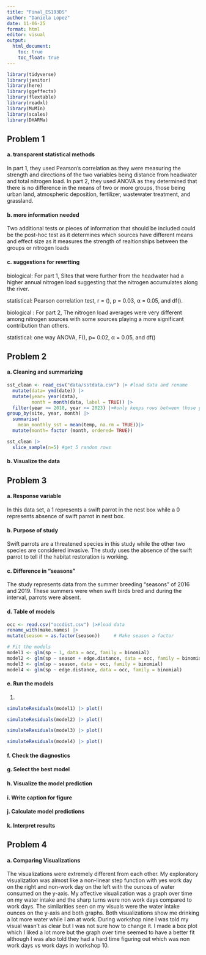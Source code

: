 ```yaml
---
title: "Final_ES193DS"
author: "Daniela Lopez"
date: 11-06-25
format: html
editor: visual
output: 
  html_document: 
    toc: true
    toc_float: true
---
```


```r
library(tidyverse)
library(janitor)
library(here)
library(ggeffects)
library(flextable)
library(readxl)
library(MuMIn)
library(scales)
library(DHARMa)

```

## Problem 1

#### a. transparent statistical methods

In part 1, they used Pearson's correlation as they were measuring the strength and directions of the two variables being distance from headwater and total nitrogen load. In part 2, they used ANOVA as they determined that there is no difference in the means of two or more groups, those being urban land, atmospheric deposition, fertilizer, wastewater treatment, and grassland.

#### b. more information needed

Two additional tests or pieces of information that should be included could be the post-hoc test as it determines which sources have different means and effect size as it measures the strength of realtionships between the groups or nitrogen loads

#### c. suggestions for rewrtting

biological: For part 1, Sites that were further from the headwater had a higher annual nitrogen load suggesting that the nitrogen accumulates along the river.

statistical: Pearson correlation test, r = (), p = 0.03, α = 0.05, and df().

biological : For part 2, The nitrogen load averages were very different among nitrogen sources with some sources playing a more significant contribution than others.

statistical: one way ANOVA, F(), p= 0.02, α = 0.05, and df()

## Problem 2

#### a. Cleaning and summarizing

```r
sst_clean <- read_csv("data/sstdata.csv") |> #load data and rename
  mutate(data= ymd(date)) |>
  mutate(year= year(data),
         month = month(data, label = TRUE)) |> 
  filter(year >= 2018, year <= 2023) |>#only keeps rows between those years
group_by(site, year, month) |> 
  summarise( 
    mean_monthly_sst = mean(temp, na.rm = TRUE))|> 
  mutate(month= factor (month, ordered= TRUE))

sst_clean |> 
  slice_sample(n=5) #get 5 random rows


```

#### b. Visualize the data

## Problem 3

#### a. Response variable

In this data set, a 1 represents a swift parrot in the nest box while a 0 represents absence of swift parrot in nest box.

#### b. Purpose of study

Swift parrots are a threatened species in this study while the other two species are considered invasive. The study uses the absence of the swift parrot to tell if the habitat restoration is working.

#### c. Difference in "seasons"

The study represents data from the summer breeding "seasons " of 2016 and 2019. These summers were when swift birds bred and during the interval, parrots were absent.

#### d. Table of models

```r
occ <- read.csv("occdist.csv") |>#load data
rename_with(make.names) |>  
mutate(season = as.factor(season))     # Make season a factor

# Fit the models
model1 <- glm(sp ~ 1, data = occ, family = binomial)                        # Null model
model2 <- glm(sp ~ season + edge.distance, data = occ, family = binomial)  # Full model
model3 <- glm(sp ~ season, data = occ, family = binomial)                  #only season
model4 <- glm(sp ~ edge.distance, data = occ, family = binomial)           # only distance 

```

#### e. Run the models

1.  

```r

simulateResiduals(model1) |> plot()

simulateResiduals(model2) |> plot()

simulateResiduals(model3) |> plot()

simulateResiduals(model4) |> plot()
```

#### f. Check the diagnostics

#### g. Select the best model

#### h. Visualize the model prediction

#### i. Write caption for figure

#### j. Calculate model predictions

#### k. Interpret results

## Problem 4

#### a. Comparing Visualizations

The visualizations were extremely different from each other. My exploratory visualization was almost like a non-linear step function with yes work day on the right and non-work day on the left with the ounces of water consumed on the y-axis. My affective visualization was a graph over time on my water intake and the sharp turns were non work days compared to work days. The similarities seen on my visuals were the water intake ounces on the y-axis and both graphs. Both visualizations show me drinking a lot more water while I am at work. During workshop nine I was told my visual wasn't as clear but I was not sure how to change it. I made a box plot which I liked a lot more but the graph over time seemed to have a better fit although I was also told they had a hard time figuring out which was non work days vs work days in workshop 10.
